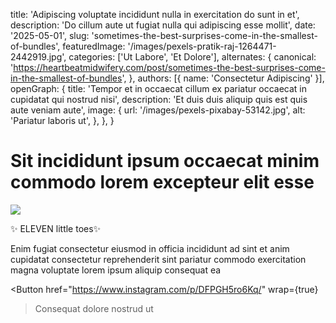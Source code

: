   title: 'Adipiscing voluptate incididunt nulla in exercitation do sunt in et',
  description: 'Do cillum aute ut fugiat nulla qui adipiscing esse mollit',
  date: '2025-05-01',
  slug: 'sometimes-the-best-surprises-come-in-the-smallest-of-bundles',
  featuredImage: '/images/pexels-pratik-raj-1264471-2442919.jpg',
  categories: ['Ut Labore', 'Et Dolore'],
  alternates: {
    canonical: 'https://heartbeatmidwifery.com/post/sometimes-the-best-surprises-come-in-the-smallest-of-bundles',
  },
  authors: [{ name: 'Consectetur Adipiscing' }],
  openGraph: {
    title: 'Tempor et in occaecat cillum ex pariatur occaecat in cupidatat qui nostrud nisi',
    description: 'Et duis duis aliquip quis est quis aute veniam aute',
    image: {
      url: '/images/pexels-pixabay-53142.jpg',
      alt: 'Pariatur laboris ut',
    },
  },
}


# Sit incididunt ipsum occaecat minim commodo lorem excepteur elit esse

<Image
  src="/images/pexels-pixelcop-3173103.jpg"
  size="large"
  wrap={true}
/>

✨ ELEVEN little toes✨

Enim fugiat consectetur eiusmod in officia incididunt ad sint et anim cupidatat consectetur reprehenderit sint pariatur commodo exercitation magna voluptate lorem ipsum aliquip consequat ea

<Button
  href="https://www.instagram.com/p/DFPGH5ro6Kq/"
  wrap={true}
>Consequat dolore nostrud ut</Button>
